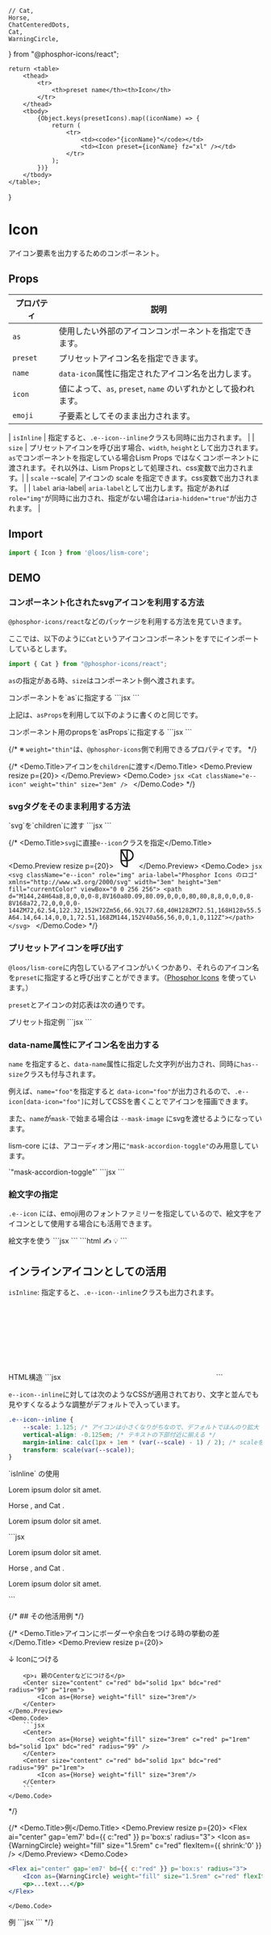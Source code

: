 	// Cat,
	Horse,
	ChatCenteredDots,
	Cat,
	WarningCircle,
} from "@phosphor-icons/react";

	return <table>
		<thead>
			<tr>
				<th>preset name</th><th>Icon</th>
			</tr>
		</thead>
		<tbody>
			{Object.keys(presetIcons).map((iconName) => {
				return (
					<tr>
						<td><code>"{iconName}"</code></td>
						<td><Icon preset={iconName} fz="xl" /></td>
					</tr>
				);
			})}
		</tbody>
	</table>;
}

# Icon

アイコン要素を出力するためのコンポーネント。

## Props


| プロパティ | 説明 |
|---|---|
| `as` | 使用したい外部のアイコンコンポーネントを指定できます。 |
| `preset` | プリセットアイコン名を指定できます。 |
| `name`| `data-icon`属性に指定されたアイコン名を出力します。 |
| `icon`| 値によって、`as`, `preset`, `name` のいずれかとして扱われます。 |
| `emoji`| 子要素としてそのまま出力されます。 |

| `isInline` | 指定すると、`.e--icon--inline`クラスも同時に出力されます。 |
| `size` | プリセットアイコンを呼び出す場合、`width`, `height`として出力されます。 `as`でコンポーネントを指定している場合Lism Props ではなくコンポーネントに渡されます。それ以外は、Lism Propsとして処理され、css変数で出力されます。|
| `scale` <PropBadge type="cssvar">--scale</PropBadge>| アイコンの scale を指定できます。css変数で出力されます。 |
| `label` <PropBadge type="attr">aria-label</PropBadge>| `aria-label`として出力します。指定があれば`role="img"`が同時に出力され、指定がない場合は`aria-hidden="true"`が出力されます。 |



## Import

```js
import { Icon } from '@loos/lism-core';
```


## DEMO

### コンポーネント化されたsvgアイコンを利用する方法

`@phosphor-icons/react`などのパッケージを利用する方法を見ていきます。

ここでは、以下のように`Cat`というアイコンコンポーネントをすでにインポートしているとします。

```jsx
import { Cat } from "@phosphor-icons/react";
```


`as`の指定がある時、`size`はコンポーネント側へ渡されます。

<Demo>
	<Demo.Title>コンポーネントを`as`に指定する</Demo.Title>
	<Demo.Preview resize p={20}>
		<Icon as={Cat} weight="fill" size="3em" c="gray" />
	</Demo.Preview>
	<Demo.Code>
		```jsx
		<Icon as={Cat} weight="fill" size="3em" c="gray" />
		```
	</Demo.Code>
</Demo>

上記は、`asProps`を利用して以下のように書くのと同じです。

<Demo>
	<Demo.Title>コンポーネント用のpropsを`asProps`に指定する</Demo.Title>
	<Demo.Preview resize p={20}>
		<Icon as={Cat} asProps={{ weight:"fill", size:"3em" }} c="gray" />
	</Demo.Preview>
	<Demo.Code>
		```jsx
		<Icon as={Cat} asProps={{ weight:"fill", size:"3em" }} c="gray" />
		```
	</Demo.Code>
</Demo>

{/* ※ `weight="thin"`は、`@phosphor-icons`側で利用できるプロパティです。 */}

{/* <Demo>
	<Demo.Title>アイコンを`children`に渡す</Demo.Title>
	<Demo.Preview resize p={20}>
		<Cat className="e--icon" weight="thin" size="3em" />
	</Demo.Preview>
	<Demo.Code>
		```jsx
		<Cat className="e--icon" weight="thin" size="3em" />
		```
	</Demo.Code>
</Demo> */}


### svgタグをそのまま利用する方法

<Demo>
	<Demo.Title>`svg`を`children`に渡す</Demo.Title>
	<Demo.Preview resize p={20}>
		<Icon label="Phosphor Icons のロゴ" size="3em" c="red" viewBox="0 0 256 256">
			<path d="M144,24H64a8,8,0,0,0-8,8V160a80.09,80.09,0,0,0,80,80,8,8,0,0,0,8-8V168a72,72,0,0,0,0-144ZM72,62.54,122.32,152H72Zm56,66.92L77.68,40H128ZM72.51,168H128v55.5A64.14,64.14,0,0,1,72.51,168ZM144,152V40a56,56,0,0,1,0,112Z"></path>
		</Icon>
	</Demo.Preview>
	<Demo.Code>
		```jsx
		<Icon label="Phosphor Icons のロゴ" size="3em" c="red" viewBox="0 0 256 256">
			<path d="M144,24H64a8,8,0,0,0-8,8V160a80.09,80.09,0,0,0,80,80,8,8,0,0,0,8-8V168a72,72,0,0,0,0-144ZM72,62.54,122.32,152H72Zm56,66.92L77.68,40H128ZM72.51,168H128v55.5A64.14,64.14,0,0,1,72.51,168ZM144,152V40a56,56,0,0,1,0,112Z"></path>
		</Icon>
		```
	</Demo.Code>
</Demo>

{/* 
<Demo>
	<Demo.Title>`svg`に直接`e--icon`クラスを指定</Demo.Title>
	<Demo.Preview resize p={20}>
		<svg className="e--icon" xmlns="http://www.w3.org/2000/svg" width="3em" height="3em" fill="currentColor" viewBox="0 0 256 256">
			<path d="M144,24H64a8,8,0,0,0-8,8V160a80.09,80.09,0,0,0,80,80,8,8,0,0,0,8-8V168a72,72,0,0,0,0-144ZM72,62.54,122.32,152H72Zm56,66.92L77.68,40H128ZM72.51,168H128v55.5A64.14,64.14,0,0,1,72.51,168ZM144,152V40a56,56,0,0,1,0,112Z"></path>
		</svg>
	</Demo.Preview>
	<Demo.Code>
		```jsx
		<svg className="e--icon" role="img" aria-label="Phosphor Icons のロゴ" xmlns="http://www.w3.org/2000/svg" width="3em" height="3em" fill="currentColor" viewBox="0 0 256 256">
			<path d="M144,24H64a8,8,0,0,0-8,8V160a80.09,80.09,0,0,0,80,80,8,8,0,0,0,8-8V168a72,72,0,0,0,0-144ZM72,62.54,122.32,152H72Zm56,66.92L77.68,40H128ZM72.51,168H128v55.5A64.14,64.14,0,0,1,72.51,168ZM144,152V40a56,56,0,0,1,0,112Z"></path>
		</svg>
		```
	</Demo.Code>
</Demo> */}


### プリセットアイコンを呼び出す

`@loos/lism-core`に内包しているアイコンがいくつかあり、それらのアイコン名を`preset`に指定すると呼び出すことができます。（[Phosphor Icons](https://phosphoricons.com/) を使っています。）

`preset`とアイコンの対応表は次の通りです。

<PrestIcons/>

<Demo>
	<Demo.Title>プリセット指定例</Demo.Title>
	<Demo.Preview resize p={20}>
		<Cluster gap={20}>
			<Icon preset="lightbulb" fz="xl" />
			<Icon preset="warning" fz="xl" />
			<Icon preset="help" fz="xl" />
		</Cluster>
	</Demo.Preview>
	<Demo.Code>
		```jsx
		<Cluster gap={20}>
			<Icon preset="lightbulb" fz="xl" />
			<Icon preset="warning" fz="xl" />
			<Icon preset="help" fz="xl" />
		</Cluster>
		```
	</Demo.Code>
</Demo>


### data-name属性にアイコン名を出力する

`name` を指定すると、`data-name`属性に指定した文字列が出力され、同時に`has--size`クラスも付与されます。

例えば、`name="foo"`を指定すると `data-icon="foo"`が出力されるので、`.e--icon[data-icon="foo"]`に対してCSSを書くことでアイコンを描画できます。

また、`name`が`mask-`で始まる場合は `--mask-image` にsvgを渡せるようになっています。

lism-core には、アコーディオン用に`"mask-accordion-toggle"`のみ用意しています。

<Demo>
	<Demo.Title>`"mask-accordion-toggle"`</Demo.Title>
	<Demo.Preview resize p={20}>
		<Icon name="mask-accordion-toggle" fz="2xl" />
	</Demo.Preview>
	<Demo.Code>
```jsx
<Icon name="mask-accordion-toggle" fz="2xl" />
```
	</Demo.Code>
</Demo>



### 絵文字の指定

`.e--icon` には、emoji用のフォントファミリーを指定しているので、絵文字をアイコンとして使用する場合にも活用できます。

<Demo>
	<Demo.Title>絵文字を使う</Demo.Title>
	<Demo.Preview resize p={20}>
		<Flex>
			<Icon emoji="✍️" fz="2rem" />
			<Icon emoji="💡" fz="2rem" />
		</Flex>
	</Demo.Preview>
		<Demo.Codes>
			<Demo.Code label="React">
				```jsx
				<Icon emoji="✍️" fz="2rem" />
				<Icon emoji="💡" fz="2rem" />
				```
			</Demo.Code>
			<Demo.Code label="HTML">
				```html
				<span aria-hidden="true" class="e--icon -fz:" style="--fz: 2rem;">✍️</span>
				<span aria-hidden="true" class="e--icon -fz:" style="--fz: 2rem;">💡</span>
				```
			</Demo.Code>
		</Demo.Codes>
</Demo>


## インラインアイコンとしての活用

`isInline`: 指定すると、`.e--icon--inline`クラスも出力されます。

<Demo>
	<Demo.Title>HTML構造</Demo.Title>
	<Demo.Code>
	```jsx
	<svg class="e--icon e--icon--inline">...</svg>
	```
	</Demo.Code>
</Demo>

`e--icon--inline`に対しては次のようなCSSが適用されており、文字と並んでも見やすくなるような調整がデフォルトで入っています。

```css
.e--icon--inline {
    --scale: 1.125; /* アイコンは小さくなりがちなので、デフォルトでほんのり拡大 */
	vertical-align: -0.125em; /* テキストの下部付近に揃える */
	margin-inline: calc(1px + 1em * (var(--scale) - 1) / 2); /* scaleを考慮した上で、1pxのマージンをつける */
	transform: scale(var(--scale));
}
```

<Demo>
	<Demo.Title>`isInline` の使用</Demo.Title>
	<Demo.Preview resize p={20}>
		<p>Lorem ipsum dolor sit amet.<Icon isInline as={Cat} /></p>
		<p>Horse <Icon isInline as={Horse} />, and Cat <Icon isInline as={Cat}/>.</p>
		<p><Icon isInline as={WarningCircle} scale="1.5" c="red" weight="fill" /> Lorem ipsum dolor sit amet.</p>
	</Demo.Preview>
	<Demo.Code>
		```jsx
		<p>Lorem ipsum dolor sit amet.<Icon isInline as={Cat} /></p>
		<p>Horse <Icon isInline as={Horse} />, and Cat <Icon isInline as={Cat}/>.</p>
		<p><Icon isInline as={WarningCircle} scale="1.5" c="red" weight="fill" /> Lorem ipsum dolor sit amet.</p>
		```
	</Demo.Code>
</Demo>



{/* ## その他活用例 */}

{/* <Demo>
	<Demo.Title>アイコンにボーダーや余白をつける時の挙動の差</Demo.Title>
	<Demo.Preview resize p={20}>
		<p>↓ Iconにつける</p>
		<Center>
			<Icon as={Horse} weight="fill" size="3rem" c="red" p="1rem" bd="solid 1px" bdc="red" radius="99" />
		</Center>

		<p>↓ 親のCenterなどにつける</p>
		<Center size="content" c="red" bd="solid 1px" bdc="red" radius="99" p="1rem"> 
			<Icon as={Horse} weight="fill" size="3rem"/>
		</Center>
	</Demo.Preview>
	<Demo.Code>
		```jsx
		<Center>
			<Icon as={Horse} weight="fill" size="3rem" c="red" p="1rem" bd="solid 1px" bdc="red" radius="99" />
		</Center>
		<Center size="content" c="red" bd="solid 1px" bdc="red" radius="99" p="1rem"> 
			<Icon as={Horse} weight="fill" size="3rem"/>
		</Center>
		```
	</Demo.Code>
</Demo> */}


{/* <Demo>
	<Demo.Title>例</Demo.Title>
	<Demo.Preview resize p={20}>
		<Flex ai="center" gap='em7' bd={{ c:"red" }} p='box:s' radius="3">
			<Icon as={WarningCircle} weight="fill" size="1.5rem" c="red" flexItem={{ shrink:'0' }} />
			<DammyText length="m" />
		</Flex>
	</Demo.Preview>
	<Demo.Code>
```jsx
<Flex ai="center" gap='em7' bd={{ c:"red" }} p='box:s' radius="3">
	<Icon as={WarningCircle} weight="fill" size="1.5rem" c="red" flexItem={{ shrink:'0' }} />
	<p>...text...</p>
</Flex>
```
	</Demo.Code>
</Demo>

<Demo>
	<Demo.Title>例</Demo.Title>
	<Demo.Preview resize p={20}>
		<Stack ai="center" gap={10} p={10} bgc="main" shadow="1" radius="3">
			<Icon as={ChatCenteredDots} size="2em" c="white" weight="fill" />
			<Box bgc="white" p='box:s' radius="2" lh='s'>
				<DammyText length="l" />
			</Box>
		</Stack>
	</Demo.Preview>
	<Demo.Code>
```jsx
<Stack ai="center" gap={10} p={10} bgc="main" shadow="1" radius="3">
	<Icon as={ChatCenteredDots} size="2em" c="white" weight="fill" />
	<Box bgc="white" p='box:s' radius="2" lh='s'>
		<DammyText length="l" />
	</Box>
</Stack>
```
	</Demo.Code>
</Demo>
 */}
